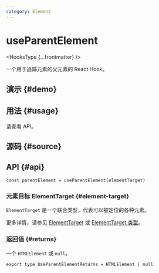 ```yaml
---
category: Element
---
```


# useParentElement


<HooksType {...frontmatter} />

一个用于追踪元素的父元素的 React Hook。

## 演示 \{#demo}


<App />

## 用法 \{#usage}

请查看 API。

## 源码 \{#source}


<Source />

## API \{#api}

```tsx
const parentElement = useParentElement(elementTarget)
```

### 元素目标 ElementTarget \{#element-target}

`ElementTarget` 是一个联合类型，代表可以被定位的各种元素。

更多详情，请参见 [ElementTarget](/docs/features/element-target) 或 [ElementTarget 类型](/docs/features/element-target#element-target-types)。

### 返回值 \{#returns}

一个 `HTMLElement` 或 `null`。

```tsx
export type UseParentElementReturns = HTMLElement | null
```
